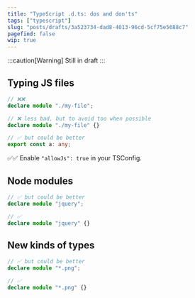 ```yaml
---
title: "TypeScript .d.ts: dos and don'ts"
tags: ["typescript"]
slug: "posts/drafts/3a523734-dad8-4013-96cd-5cf75e5688c7"
pagefind: false
wip: true
---
```


:::caution[Warning]
Still in draft
:::

## Typing JS files

```ts
// ❌❌
declare module "./my-file";
```

```ts
// ❌ less bad, but to avoid too when possible
declare module "./my-file" {}
```

```ts
// ✅ but could be better
export const a: any;
```

✅✅ Enable `"allowJs": true` in your TSConfig.

## Node modules

```ts
// ✅ but could be better
declare module "jquery";
```

```ts
// ✅
declare module "jquery" {}
```

## New kinds of types

```ts
// ✅ but could be better
declare module "*.png";
```

```ts
// ✅
declare module "*.png" {}
```
